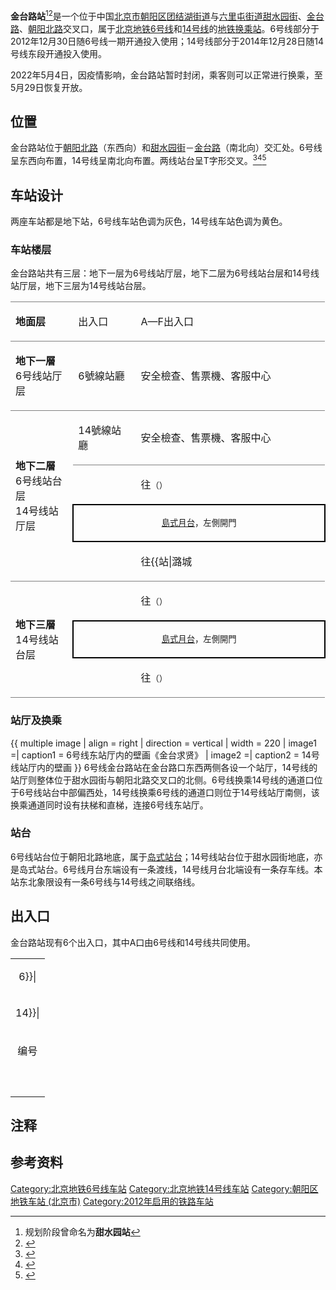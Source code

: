 {{NoteTA|G1=Railway}}
{{Distinguish|金台夕照站|金台站}}
{{Infobox station
|name = 金台路
|eng_name = Jintai Lu<ref>{{cite web |title=北京城市轨道交通线网图|url=https://www.bjsubway.com/subway/images/luwangtu.png|website=北京地铁|date=2021-12-31|accessdate=2022-01-11}}</ref>
|linecolour = {{北京地铁颜色|6}}
|linecolour2 = {{北京地铁颜色|14}}
|image = Platform of L6 Jintailu Station (20210129172710).jpg
|caption = 金台路站6号线站台<br />[[File:Platform_of_L14_Jintailu_Station_(20220111193601).jpg|300px]]<br />金台路站14号线站台
|country = {{PRC}}
|borough = [[北京市|北京市]][[朝阳区_(北京市)|朝阳区]][[团结湖街道|团结湖街道]]与[[六里屯街道|六里屯街道]]
|address = [[甜水园街|甜水园街]]、[[金台路|金台路]]、[[朝阳北路|朝阳北路]]交叉口
|coordinates = {{Coord|39.92291|116.478091|type:railwaystation_region:CN-11_source:GoogleMaps|display=inline,title}}
|elevation = 
|operator = [[北京市地铁运营有限公司|北京市地铁运营有限公司]]、[[京港地铁|北京京港地铁有限公司]]
|lines = {{北京地铁线路名|6|SL}}<br />{{北京地铁线路名|14|SL}}
|distance = 
|platform = 各1座[[岛式站台|岛式站台]]
|tracks = 各2条
|connections = 公交站：金台路、金台路口东、金台路口南、金台路口北
|structure = 地下车站
|hall = {{北京地铁线路名|6|S}}：分离式站厅<br />{{北京地铁线路名|14|S}}：整体式站厅
|depth = 
|levels = 
|interchange = 站厅换乘、通道换乘
|exits = 6個
|architect = 
|architectural_style = 
|colour = {{北京地铁线路名|6|S}}：{{colorbox|#CCCCCC}} 灰白色<br />{{北京地铁线路名|14|S}}：{{colorbox|#FFDA27}} 黄色
|type = 
|status = 运营中
|code = 
|classification = 
|website = 
|built = 
|opened = {{北京地铁线路名|6|S}}：2012年12月30日<br />{{北京地铁线路名|14|S}}：2014年12月28日
|pass_year = 
|passengers = 
|pass_system = 
|pass_rank = 
|mpassengers = 
|trains = 
|station_hours = 
|hours = 
|first = {{collapsible list
 |title = 　
 |
{{北京地铁线路名|6|S}}
:往{{北京地铁起讫站|6|L}}：05:39
:往{{北京地铁起讫站|6|R}}：05:31<br />
{{北京地铁线路名|14|S}}
:往{{北京地铁起讫站|14|R}}：05:57
:往{{北京地铁起讫站|14|L}}：05:24
}}
|last = {{collapsible list
 |title = 　
 |
{{北京地铁线路名|6|S}}
:往{{北京地铁起讫站|6|L}}：23:51
:往{{北京地铁起讫站|6|R}}：22:48
:往{{站|草房}}：23:59<br />
{{北京地铁线路名|14|S}}
:往{{北京地铁起讫站|14|R}}：23:07
:往{{北京地铁起讫站|14|L}}：22:54
}}
|adjacent = {{adjacent stations|system=北京地铁
|line1=6|left1=呼家楼|right1=十里堡|note-left1=1.450km|note-mid1=距离[[金安桥站|金安桥]]28.347km|note-right1=2.036km
|line2=14|left2=大望路|right2=朝阳公园|note-left2=1.602km|note-mid2=距离[[张郭庄站|张郭庄]]32.933km|note-right2=1.085km}}
|route_map = {{Routemap|inline=yes|map=
utSTRf\utSTRg~~ ~~{{rmr|Licon=U|{{stl|北京地铁|朝阳公园}}}}，14号线
\utSTR\utSTR2\utSTRc3
\utSTR\utSTRc1\utSTR+4
\utABZg2\utENDEa!~utSTRc3\utSTR
\utSTR+tc1\utABZg+4\utSTR
\utSTR\utSTR\utSTR
\utSTR+tc2\utABZg3!~utSTRc2\utABZg3
\\utABZg+1\utABZg+1!~utSTRc4\utSTR2!~utSTRc4\utSTRc3
\\\utSTR+BSl\utSTR+BSr\utSTRc1\utSTR2+4\utSTRc3
\\\\utSTR+BSl\utSTR+BSr\\utSTRc1\utSTR2+4\utSTRc3
\\\\\utSTRgq\utKRZtu\utKRZtu\utSTRq+BSe\utSTRq+BSe\utSTRq+tc1\utABZq+4!~utSTRc2\utABZq+3\utSTRgq~~ ~~{{rmr|Licon=L|{{stl|北京地铁|呼家楼}}}}，6号线
\\\\\utSTRfq\utKRZtu\utKRZtu\utSTRq+BSa\utSTRq+BSa\utSTRq\utABZq1\utSTRq+tc4\utSTRfq~~ ~~{{rmr|Licon=R|{{stl|北京地铁|十里堡}}}}，6号线
utSTRf\utSTRg~~ ~~{{rmr|Licon=D|{{stl|北京地铁|大望路}}}}，14号线
}}
}}
{{multiple image
|align=right
|direction=vertical
|image1=East concourse of L6 Jintailu Station (20210129172516).jpg
|caption1=金台路站6号线站厅（2021年1月摄）
|image2=Concourse of L14 Jintailu Station (20210129172247).jpg
|caption2=金台路站14号线站厅（2021年1月摄）
}}
'''金台路站'''<ref group="注">规划阶段曾命名为'''甜水园站'''</ref><ref>{{cite web|url=http://www.bjghw.gov.cn/web/static/articles/catalog_14300/article_ff80808129a6c09a012a87fb837e0364/ff80808129a6c09a012a87fb837e0364.html|title=北京市规划委员会关于轨道交通15号线等四条线路沿线车站站名命名公众参与意见、建议采信情况的通告|date=2010-08-19|accessdate=2012-02-24|publisher=[[北京市规划委员会|北京市规划委员会]]|archive-url=https://web.archive.org/web/20120814034210/http://www.bjghw.gov.cn/web/static/articles/catalog_14300/article_ff80808129a6c09a012a87fb837e0364/ff80808129a6c09a012a87fb837e0364.html#|archive-date=2012-08-14|dead-url=yes}}</ref>是一个位于中国[[北京市|北京市]][[朝阳区_(北京市)|朝阳区]][[团结湖街道|团结湖街道]]与[[六里屯街道|六里屯街道]][[甜水园街|甜水园街]]、[[金台路|金台路]]、[[朝阳北路|朝阳北路]]交叉口，属于[[北京地铁|北京地铁]][[北京地铁6号线|6号线]]和[[北京地铁14号线|14号线]]的[[地铁车站|地铁]][[换乘站|换乘站]]。6号线部分于2012年12月30日随6号线一期开通投入使用；14号线部分于2014年12月28日随14号线东段开通投入使用。

2022年5月4日，因疫情影响，金台路站暂时封闭，乘客则可以正常进行换乘，至5月29日恢复开放。

== 位置 ==
金台路站位于[[朝阳北路_(北京)|朝阳北路]]（东西向）和[[甜水园街|甜水园街]]－[[金台路|金台路]]（南北向）交汇处。6号线呈东西向布置，14号线呈南北向布置。两线站台呈T字形交叉。<ref>{{cite web|url=http://www.bjghw.gov.cn/web/static/articles/catalog_14300/article_ff808081262b02de01262c2fa1a90005/ff808081262b02de01262c2fa1a90005.html|title=轨道交通6号线一期工程规划方案公告|publisher=北京市规划委员会|date=2010-01-14|accessdate=2012-02-10|archive-url=https://web.archive.org/web/20101227055616/http://www.bjghw.gov.cn/web/static/articles/catalog_14300/article_ff808081262b02de01262c2fa1a90005/ff808081262b02de01262c2fa1a90005.html|archive-date=2010-12-27|dead-url=yes}}</ref><ref>{{cite web|url=http://www.bjghw.gov.cn/web/gdjt/map_3.html|title=轨道交通14号线工程规划方案公告|accessdate=2012-01-27|publisher=北京市规划委员会|archive-url=https://web.archive.org/web/20140316164610/http://www.bjghw.gov.cn/web/gdjt/map_3.html|archive-date=2014-03-16|dead-url=yes}}</ref><ref>{{cite news|url=http://jtcx.beijing.cn/bus/dtcxxx/n214119541.shtml|title=地铁14号线将现双“T”字换乘|date=2011-11-22|accessdate=2012-02-24}}{{dead link|date=2018年4月 |bot=InternetArchiveBot |fix-attempted=yes }}</ref>

== 车站设计 ==
两座车站都是地下站，6号线车站色调为灰色，14号线车站色调为黄色。
=== 车站楼层 ===
金台路站共有三层：地下一层为6号线站厅层，地下二层为6号线站台层和14号线站厅层，地下三层为14号线站台层。
{|cellspacing=0 cellpadding=3
|style="border-top:solid 1px gray;border-bottom:solid 1px gray;" width=100|'''地面层'''
|style="border-top:solid 1px gray;border-bottom:solid 1px gray;" width=100|出入口
|style="border-top:solid 1px gray;border-bottom:solid 1px gray;" width=350|A—F出入口
|-
|style="border-bottom:solid 1px gray;"|'''地下一層'''<br />6号线站厅层
|style="border-bottom:solid 1px gray;"|6號線站廳
|style="border-bottom:solid 1px gray;"|安全檢查、售票機、客服中心
|-
|style="border-bottom:solid 1px gray;" rowspan=4|'''地下二層'''<br />6号线站台层<br />14号线站厅层
|style="border-bottom:solid 1px gray;"|14號線站廳
|style="border-bottom:solid 1px gray;"|安全檢查、售票機、客服中心
|-
|{{arrow|L}}
|{{北京地铁线路名|6|c}}往{{站|金安桥}}<small>（{{站|呼家楼}}）</small>
|-
|style="border-right:solid 2px black;border-left:solid 2px black;border-top:solid 2px black;border-bottom:solid 2px black;" colspan=2|<center><small>[[島式月台|島式月台]]，左側開門</small></center>
|-
|style="border-bottom:solid 1px gray;"|{{arrow|R}}
|style="border-bottom:solid 1px gray;"|{{北京地铁线路名|6|c}}往{{站|潞城||北京市}}<small>（{{站|十里堡}}）</small>
|-
|style="border-bottom:solid 1px gray;" rowspan=3|'''地下三層'''<br />14号线站台层
|{{arrow|L}}
|{{北京地铁线路名|14|c}}往{{站|张郭庄}}<small>（{{站|大望路}}）</small>
|-
|style="border-right:solid 2px black;border-left:solid 2px black;border-top:solid 2px black;border-bottom:solid 2px black;" colspan=2|<center><small>[[島式月台|島式月台]]，左側開門</small></center>
|-
|style="border-bottom:solid 1px gray;"|{{arrow|R}}
|style="border-bottom:solid 1px gray;"|{{北京地铁线路名|14|c}}往{{站|善各庄}}<small>（{{站|朝阳公园}}）</small>
|}

=== 站厅及换乘 ===
{{ multiple image | align = right | direction = vertical | width = 220
| image1 =| caption1 = 6号线东站厅内的壁画《金台求贤》
| image2 =| caption2 = 14号线站厅内的壁画
}}
6号线金台路站在金台路口东西两侧各设一个站厅，14号线的站厅则整体位于甜水园街与朝阳北路交叉口的北侧。6号线换乘14号线的通道口位于6号线站台中部偏西处，14号线换乘6号线的通道口则位于14号线站厅南侧，该换乘通道同时设有扶梯和直梯，连接6号线东站厅。

=== 站台 ===
6号线站台位于朝阳北路地底，属于[[岛式站台|岛式站台]]；14号线站台位于甜水园街地底，亦是岛式站台。6号线月台东端设有一条渡线，14号线月台北端设有一条存车线。本站东北象限设有一条6号线与14号线之间联络线。

{{multiple image|align=center|direction=vertical|width=700
|image1=Platform panorama of L6 Jintailu Station (20170410192444).jpg|caption1=<center>6号线站台全景（2017年4月摄）</center>
|image2=Platform panorama of L14 Jintailu Station (20170410191953).jpg|caption2=<center>14号线站台全景（2017年4月摄）</center>
}}

== 出入口 ==
金台路站现有6个出入口，其中A口由6号线和14号线共同使用。
{| class="wikitable"
| colspan="5" align="center" bgcolor={{北京地铁颜色|6}}|
|-
| colspan="5" align="center" bgcolor={{北京地铁颜色|14}}|
|-
! 编号 
! 指示
! 建议前往的目的地 
! 照片
! 无障碍设施
|-
| {{港鐵出口|A}} 
| 朝阳北路（北侧）
|水碓子东路、甜水园街、公园五号、北京市团结湖第三中学 
|[[File:Exit_A_of_Jintailu_Station_(20210209171638).jpg|150px]]
|{{n/a}}
|-
| {{港鐵出口|B}} 
| 甜水园街（东侧）
|延静里、杭州银行朝阳支行、图书批发交易市场 
|[[File:Exit_B_of_Jintailu_Station_(20210221160042).jpg|150px]]
|{{n/a}}
|-
| {{港鐵出口|C|附=升}} 
| 朝阳北路（南侧）
|金台北街、京师律师大厦、金台路、延静里西街、延静西里、红庙北里 
|[[File:Exit_C_of_Jintailu_Station_(20210221155926).jpg|150px]]
|[[File:Exit_C_lift_of_Jintailu_Station_(20210221155725).jpg|150px]]
|-
| {{港鐵出口|D}} 
| 金台路（西侧）
|朝阳北路、金台北街、中国人寿（客户服务中心） 
|[[File:Exit_D_of_Jintailu_Station_(20210221155628).jpg|150px]]
|{{n/a}}
|-
| {{港鐵出口|E|附=升}} 
| 甜水园街
|团结湖三中 
| [[File:Exit_E_of_Jintailu_Station_(20180210113355).jpg|150px]]
|[[File:Exit_E_lift_of_Jintailu_Station_(20210221160556).jpg|150px]]
|-
| {{港鐵出口|F}} 
| 朝阳公园路
|马道口东街、京师律师大厦 
|[[File:Exit_F_of_Jintailu_Station_(20210221160208).jpg|150px]]
|{{n/a}}
|-
| bgcolor="#EEEEEE" colspan=5 | {{港鐵出口|註=升}}
|}

== 注释 ==
{{reflist|group="注"}}

== 参考资料 ==
{{commonscat|Jintailu Station}}
{{reflist}}

{{北京地铁6号线}}
{{北京地铁14号线}}

[[Category:北京地铁6号线车站|Category:北京地铁6号线车站]]
[[Category:北京地铁14号线车站|Category:北京地铁14号线车站]]
[[Category:朝阳区地铁车站_(北京市)|Category:朝阳区地铁车站 (北京市)]]
[[Category:2012年启用的铁路车站|Category:2012年启用的铁路车站]]
